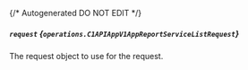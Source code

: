 {/* Autogenerated DO NOT EDIT  */}

##### `request` *{`operations.C1APIAppV1AppReportServiceListRequest`}*
The request object to use for the request.
<Collapsible openLabel={Labels.showProperties} closeLabel={Labels.hideProperties}>
    <C1APIAppV1AppReportServiceListRequest/>
</Collapsible>


